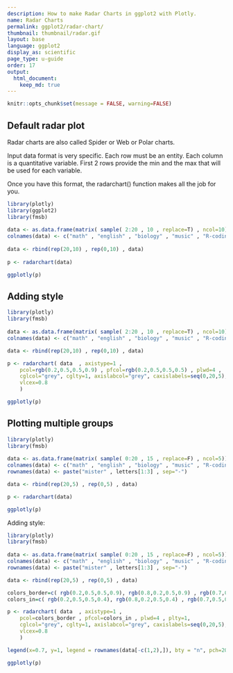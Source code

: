 ```yaml
---
description: How to make Radar Charts in ggplot2 with Plotly.
name: Radar Charts
permalink: ggplot2/radar-chart/
thumbnail: thumbnail/radar.gif
layout: base
language: ggplot2
display_as: scientific
page_type: u-guide
order: 17
output:
  html_document:
    keep_md: true
---
```


```r
knitr::opts_chunk$set(message = FALSE, warning=FALSE)
```

## Default radar plot

Radar charts are also called Spider or Web or Polar charts. 

Input data format is very specific. Each row must be an entity. Each column is a quantitative variable. First 2 rows provide the min and the max that will be used for each variable.

Once you have this format, the radarchart() function makes all the job for you.

```r
library(plotly)
library(ggplot2)
library(fmsb)
 
data <- as.data.frame(matrix( sample( 2:20 , 10 , replace=T) , ncol=10))
colnames(data) <- c("math" , "english" , "biology" , "music" , "R-coding", "data-viz" , "french" , "physic", "statistic", "sport" )
 
data <- rbind(rep(20,10) , rep(0,10) , data)
 
p <- radarchart(data)

ggplotly(p)
```


<!--------------------- EXAMPLE BREAK ------------------------->

## Adding style


```r
library(plotly)
library(fmsb)
 
data <- as.data.frame(matrix( sample( 2:20 , 10 , replace=T) , ncol=10))
colnames(data) <- c("math" , "english" , "biology" , "music" , "R-coding", "data-viz" , "french" , "physic", "statistic", "sport" )

data <- rbind(rep(20,10) , rep(0,10) , data)

p <- radarchart( data  , axistype=1 , 
    pcol=rgb(0.2,0.5,0.5,0.9) , pfcol=rgb(0.2,0.5,0.5,0.5) , plwd=4 , 
    cglcol="grey", cglty=1, axislabcol="grey", caxislabels=seq(0,20,5), cglwd=0.8,
    vlcex=0.8 
    )

ggplotly(p)
```

<!--------------------- EXAMPLE BREAK ------------------------->

## Plotting multiple groups


```r
library(plotly)
library(fmsb)
 
data <- as.data.frame(matrix( sample( 0:20 , 15 , replace=F) , ncol=5))
colnames(data) <- c("math" , "english" , "biology" , "music" , "R-coding" )
rownames(data) <- paste("mister" , letters[1:3] , sep="-")

data <- rbind(rep(20,5) , rep(0,5) , data)

p <- radarchart(data)

ggplotly(p)
```

Adding style:
```r
library(plotly)
library(fmsb)
 
data <- as.data.frame(matrix( sample( 0:20 , 15 , replace=F) , ncol=5))
colnames(data) <- c("math" , "english" , "biology" , "music" , "R-coding" )
rownames(data) <- paste("mister" , letters[1:3] , sep="-")

data <- rbind(rep(20,5) , rep(0,5) , data)

colors_border=c( rgb(0.2,0.5,0.5,0.9), rgb(0.8,0.2,0.5,0.9) , rgb(0.7,0.5,0.1,0.9) )
colors_in=c( rgb(0.2,0.5,0.5,0.4), rgb(0.8,0.2,0.5,0.4) , rgb(0.7,0.5,0.1,0.4) )

p <- radarchart( data  , axistype=1 , 
    pcol=colors_border , pfcol=colors_in , plwd=4 , plty=1,
    cglcol="grey", cglty=1, axislabcol="grey", caxislabels=seq(0,20,5), cglwd=0.8,
    vlcex=0.8 
    )

legend(x=0.7, y=1, legend = rownames(data[-c(1,2),]), bty = "n", pch=20 , col=colors_in , text.col = "grey", cex=1.2, pt.cex=3)

ggplotly(p)
```

<!--------------------- EXAMPLE BREAK ------------------------->
